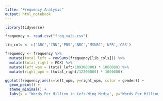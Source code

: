 ```yaml
---
title: "Frequency Analysis"
output: html_notebook
---
```


```r
library(tidyverse)
```


```r
frequency <- read.csv("freq_vals.csv")
```


```r
lib_cols <- c('ABC','CNN','PBS','NBC','MSNBC','NPR','CBS')
```

```r
frequency <- frequency %>%
  mutate(total_left = rowSums(frequency[lib_cols])) %>%
  mutate(total_right = FOX) %>%
  mutate(left_wpm = (total_left/109300000) * 1000000) %>%
  mutate(right_wpm = (total_right/12200000) * 1000000)
```

```r
ggplot(frequency,aes(x=left_wpm, y=right_wpm, color = gender)) + 
  geom_point() +
  theme_minimal() + 
  labs(x = "Words Per Million in Left-Wing Media", y="Words Per Million in Right-Wing Media", color="Gender of Form")
```

